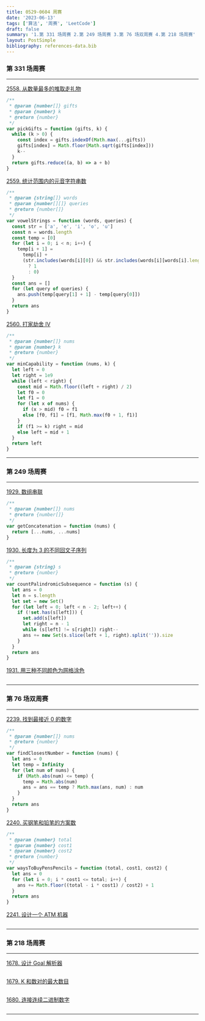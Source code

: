 ```yaml
---
title: 0529-0604 周赛
date: '2023-06-13'
tags: ['算法', '周赛', 'LeetCode']
draft: false
summary: '1.第 331 场周赛 2.第 249 场周赛 3.第 76 场双周赛 4.第 218 场周赛'
layout: PostSimple
bibliography: references-data.bib
---
```


### 第 331 场周赛

---

[2558. 从数量最多的堆取走礼物](https://leetcode.cn/problems/take-gifts-from-the-richest-pile/)

```js
/**
 * @param {number[]} gifts
 * @param {number} k
 * @return {number}
 */
var pickGifts = function (gifts, k) {
  while (k > 0) {
    const index = gifts.indexOf(Math.max(...gifts))
    gifts[index] = Math.floor(Math.sqrt(gifts[index]))
    k--
  }
  return gifts.reduce((a, b) => a + b)
}
```

[2559. 统计范围内的元音字符串数](https://leetcode.cn/problems/count-vowel-strings-in-ranges/)

```js
/**
 * @param {string[]} words
 * @param {number[][]} queries
 * @return {number[]}
 */
var vowelStrings = function (words, queries) {
  const str = ['a', 'e', 'i', 'o', 'u']
  const n = words.length
  const temp = [0]
  for (let i = 0; i < n; i++) {
    temp[i + 1] =
      temp[i] +
      (str.includes(words[i][0]) && str.includes(words[i][words[i].length - 1])
        ? 1
        : 0)
  }
  const ans = []
  for (let query of queries) {
    ans.push(temp[query[1] + 1] - temp[query[0]])
  }
  return ans
}
```

[2560. 打家劫舍 IV](https://leetcode.cn/problems/house-robber-iv/)

```js
/**
 * @param {number[]} nums
 * @param {number} k
 * @return {number}
 */
var minCapability = function (nums, k) {
  let left = 0
  let right = 1e9
  while (left < right) {
    const mid = Math.floor((left + right) / 2)
    let f0 = 0
    let f1 = 0
    for (let x of nums) {
      if (x > mid) f0 = f1
      else [f0, f1] = [f1, Math.max(f0 + 1, f1)]
    }
    if (f1 >= k) right = mid
    else left = mid + 1
  }
  return left
}
```

---

### 第 249 场周赛

---

[1929. 数组串联](https://leetcode.cn/problems/concatenation-of-array/)

```js
/**
 * @param {number[]} nums
 * @return {number[]}
 */
var getConcatenation = function (nums) {
  return [...nums, ...nums]
}
```

[1930. 长度为 3 的不同回文子序列](https://leetcode.cn/problems/unique-length-3-palindromic-subsequences/)

```js
/**
 * @param {string} s
 * @return {number}
 */
var countPalindromicSubsequence = function (s) {
  let ans = 0
  let n = s.length
  let set = new Set()
  for (let left = 0; left < n - 2; left++) {
    if (!set.has(s[left])) {
      set.add(s[left])
      let right = n - 1
      while (s[left] != s[right]) right--
      ans += new Set(s.slice(left + 1, right).split('')).size
    }
  }
  return ans
}
```

[1931. 用三种不同颜色为网格涂色](https://leetcode.cn/problems/painting-a-grid-with-three-different-colors/)

```js

```

---

### 第 76 场双周赛

---

[2239. 找到最接近 0 的数字](https://leetcode.cn/problems/find-closest-number-to-zero/)

```js
/**
 * @param {number[]} nums
 * @return {number}
 */
var findClosestNumber = function (nums) {
  let ans = 0
  let temp = Infinity
  for (let num of nums) {
    if (Math.abs(num) <= temp) {
      temp = Math.abs(num)
      ans = ans == temp ? Math.max(ans, num) : num
    }
  }
  return ans
}
```

[2240. 买钢笔和铅笔的方案数](https://leetcode.cn/problems/number-of-ways-to-buy-pens-and-pencils/)

```js
/**
 * @param {number} total
 * @param {number} cost1
 * @param {number} cost2
 * @return {number}
 */
var waysToBuyPensPencils = function (total, cost1, cost2) {
  let ans = 0
  for (let i = 0; i * cost1 <= total; i++) {
    ans += Math.floor((total - i * cost1) / cost2) + 1
  }
  return ans
}
```

[2241. 设计一个 ATM 机器](https://leetcode.cn/problems/design-an-atm-machine/)

```js

```

---

### 第 218 场周赛

---

[1678. 设计 Goal 解析器](https://leetcode.cn/problems/goal-parser-interpretation/)

```js

```

[1679. K 和数对的最大数目](https://leetcode.cn/problems/max-number-of-k-sum-pairs/)

```js

```

[1680. 连接连续二进制数字](https://leetcode.cn/problems/concatenation-of-consecutive-binary-numbers/)

```js

```

---
